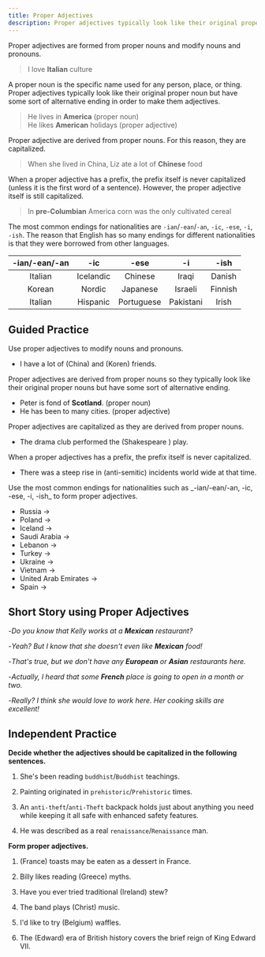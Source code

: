 ```yaml
---
title: Proper Adjectives
description: Proper adjectives typically look like their original proper noun but have some sort of alternative ending in order to make them adjectives
---
```


Proper adjectives are formed from proper nouns and modify nouns and pronouns.

> I love **Italian** culture

A proper noun is the specific name used for any person, place, or thing. Proper adjectives typically look like their original proper noun but have some sort of alternative ending in order to make them adjectives.

> He lives in **America** (proper noun)  
> He likes **American** holidays (proper adjective)

Proper adjective are derived from proper nouns. For this reason, they are capitalized.

> When she lived in China, Liz ate a lot of **Chinese** food

When a proper adjective has a prefix, the prefix itself is never capitalized (unless it is the first word of a sentence). However, the proper adjective itself is still capitalized.

> In **pre-Columbian** America corn was the only cultivated cereal

The most common endings for nationalities are `-ian`/`-ean`/`-an`, `-ic`, `-ese`, `-i`, `-ish`. The reason that English has so many endings for different nationalities is that they were borrowed from other languages.

| -ian/-ean/-an |    -ic    |    -ese    |    -i     |  -ish   |
| :-----------: | :-------: | :--------: | :-------: | :-----: |
|    Italian    | Icelandic |  Chinese   |   Iraqi   | Danish  |
|    Korean     |  Nordic   |  Japanese  |  Israeli  | Finnish |
|    Italian    | Hispanic  | Portuguese | Pakistani |  Irish  |

## Guided Practice

<Sidenote mt={8}>Use proper adjectives to modify nouns and pronouns.</Sidenote>

- I have a lot of (China) <Blank /> and (Koren) <Blank /> friends. <InfoTooltip label="Chinese, Korean" />

<Sidenote>
  Proper adjectives are derived from proper nouns so they typically look like their original proper
  nouns but have some sort of alternative ending.
</Sidenote>

- Peter is fond of **Scotland**. (proper noun)
- He has been to many <Blank /> cities. (proper adjective) <InfoTooltip label="Scottish" />

<Sidenote>Proper adjectives are capitalized as they are derived from proper nouns.</Sidenote>

- The drama club performed the (Shakespeare )<Blank /> play. <InfoTooltip label="Shakespearean" />

<Sidenote>When a proper adjectives has a prefix, the prefix itself is never capitalized.</Sidenote>

- There was a steep rise in (anti-semitic) <Blank /> incidents world wide at that time. <InfoTooltip label="anti-Semitic" />

<Sidenote>
  Use the most common endings for nationalities such as _-ian/-ean/-an, -ic, -ese, -i, -ish_ to form
  proper adjectives.
</Sidenote>

- Russia → <Blank /> <InfoTooltip label="Russian" />
- Poland → <Blank /> <InfoTooltip label="Polish" />
- Iceland → <Blank /> <InfoTooltip label="Icelandic" />
- Saudi Arabia → <Blank /> <InfoTooltip label="Saudi" />
- Lebanon → <Blank /> <InfoTooltip label="Lebanese" />
- Turkey → <Blank /> <InfoTooltip label="Turkish" />
- Ukraine → <Blank /> <InfoTooltip label="Ukrainian" />
- Vietnam → <Blank /> <InfoTooltip label="Vietnamese" />
- United Arab Emirates → <Blank /> <InfoTooltip label="Emirati" />
- Spain → <Blank /> <InfoTooltip label="Hispanic" />

## Short Story using Proper Adjectives

-_Do you know that Kelly works at a **Mexican** restaurant?_

-_Yeah? But I know that she doesn't even like **Mexican** food!_

-_That's true, but we don't have any **European** or **Asian** restaurants here._

-_Actually, I heard that some **French** place is going to open in a month or two._

-_Really? I think she would love to work here. Her cooking skills are excellent!_

## Independent Practice

**Decide whether the adjectives should be capitalized in the following sentences.**

1. She's been reading `buddhist`/`Buddhist` teachings. <InfoTooltip label="Buddhist" />

2. Painting originated in `prehistoric`/`Prehistoric` times. <InfoTooltip label="prehistoric" />

3. An `anti-theft`/`anti-Theft` backpack holds just about anything you need while keeping it all safe with enhanced safety features. <InfoTooltip label="anti-theft" />

4. He was described as a real `renaissance`/`Renaissance` man. <InfoTooltip label="Renaissance" />

**Form proper adjectives.**

1. (France) <Blank /> toasts may be eaten as a dessert in France. <InfoTooltip label="French" />

2. Billy likes reading (Greece) <Blank /> myths. <InfoTooltip label="Greek" />

3. Have you ever tried traditional (Ireland) <Blank /> stew? <InfoTooltip label="Irish" />

4. The band plays (Christ) <Blank /> music. <InfoTooltip label="Christian" />

5. I'd like to try (Belgium) <Blank /> waffles. <InfoTooltip label="Belgian" />

6. The (Edward) <Blank /> era of British history covers the brief reign of King Edward VII. <InfoTooltip label="Edwardian" />
